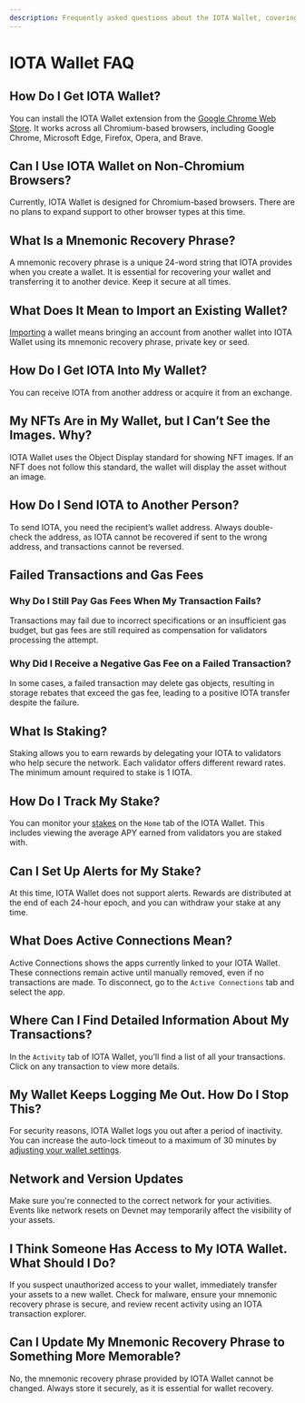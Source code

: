 ```yaml
---
description: Frequently asked questions about the IOTA Wallet, covering topics like installation, security, transactions, and staking.
---
```


# IOTA Wallet FAQ

## How Do I Get IOTA Wallet?

You can install the IOTA Wallet extension from the [Google Chrome Web Store](https://chromewebstore.google.com/detail/iota-wallet/iidjkmdceolghepehaaddojmnjnkkija).
It works across all Chromium-based browsers, including Google Chrome, Microsoft Edge, Firefox, Opera, and Brave.

## Can I Use IOTA Wallet on Non-Chromium Browsers?

Currently, IOTA Wallet is designed for Chromium-based browsers.
There are no plans to expand support to other browser types at this time.

## What Is a Mnemonic Recovery Phrase?

A mnemonic recovery phrase is a unique 24-word string that IOTA provides when you create a wallet.
It is essential for recovering your wallet and transferring it to another device.
Keep it secure at all times.

## What Does It Mean to Import an Existing Wallet?

[Importing](how-to/multi-account.mdx#import-a-profile) a wallet means bringing an account from another wallet into IOTA Wallet using its mnemonic recovery phrase,
private key or seed.

## How Do I Get IOTA Into My Wallet?

You can receive IOTA from another address or acquire it from an exchange.

## My NFTs Are in My Wallet, but I Can’t See the Images. Why?

IOTA Wallet uses the Object Display standard for showing NFT images.
If an NFT does not follow this standard, the wallet will display the asset without an image.

## How Do I Send IOTA to Another Person?

To send IOTA, you need the recipient’s wallet address.
Always double-check the address, as IOTA cannot be recovered if sent to the wrong address,
and transactions cannot be reversed.

## Failed Transactions and Gas Fees

### Why Do I Still Pay Gas Fees When My Transaction Fails?

Transactions may fail due to incorrect specifications or an insufficient gas budget, but gas fees are still required as
compensation for validators processing the attempt.

### Why Did I Receive a Negative Gas Fee on a Failed Transaction?

In some cases, a failed transaction may delete gas objects, resulting in storage rebates that exceed the gas fee,
leading to a positive IOTA transfer despite the failure.

## What Is Staking?

Staking allows you to earn rewards by delegating your IOTA to validators who help secure the network.
Each validator offers different reward rates.
The minimum amount required to stake is 1 IOTA.

## How Do I Track My Stake?

You can monitor your [stakes](how-to/stake.mdx#view-your-current-stakes) on the `Home` tab of the IOTA Wallet.
This includes viewing the average APY earned from validators you are staked with.

## Can I Set Up Alerts for My Stake?

At this time, IOTA Wallet does not support alerts.
Rewards are distributed at the end of each 24-hour epoch, and you can withdraw your stake at any time.

## What Does Active Connections Mean?

Active Connections shows the apps currently linked to your IOTA Wallet.
These connections remain active until manually removed, even if no transactions are made.
To disconnect, go to the `Active Connections` tab and select the app.

## Where Can I Find Detailed Information About My Transactions?

In the `Activity` tab of IOTA Wallet, you’ll find a list of all your transactions.
Click on any transaction to view more details.

## My Wallet Keeps Logging Me Out. How Do I Stop This?

For security reasons, IOTA Wallet logs you out after a period of inactivity.
You can increase the auto-lock timeout to a maximum of 30 minutes by [adjusting your wallet settings](how-to/basics.mdx#enable-auto-lock-for-your-iota-wallet).

## Network and Version Updates

Make sure you're connected to the correct network for your activities.
Events like network resets on Devnet may temporarily affect the visibility of your assets.

## I Think Someone Has Access to My IOTA Wallet. What Should I Do?

If you suspect unauthorized access to your wallet, immediately transfer your assets to a new wallet.
Check for malware, ensure your mnemonic recovery phrase is secure,
and review recent activity using an IOTA transaction explorer.

## Can I Update My Mnemonic Recovery Phrase to Something More Memorable?

No, the mnemonic recovery phrase provided by IOTA Wallet cannot be changed.
Always store it securely, as it is essential for wallet recovery.
